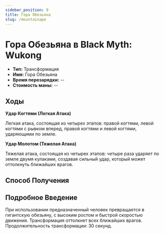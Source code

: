 ```yaml
---
sidebar_position: 9
title: Гора Обезьяна
slug: /mountainape
---
```


# Гора Обезьяна в Black Myth: Wukong

- **Тип:** Трансформация
- **Имя:** Гора Обезьяна
- **Время перезарядки:** --
- **Стоимость маны:** --

## Ходы

**Удар Когтями (Легкая Атака)**

Легкая атака, состоящая из четырех этапов: правой когтями, левой когтями с рывком вперед, правой когтями и левой когтями, ударяющими по земле.

**Удар Молотом (Тяжелая Атака)**

Тяжелая атака, состоящая из четырех этапов: четыре раза ударяет по земле двумя кулаками, создавая сильный удар, который может оттолкнуть ближайших врагов.

## Способ Получения

## Подробное Введение

При использовании предназначенный человек превращается в гигантскую обезьяну, с высоким ростом и быстрой скоростью движения. Трансформация оттолкнет всех ближайших врагов. Продолжительность трансформации: 30 секунд.